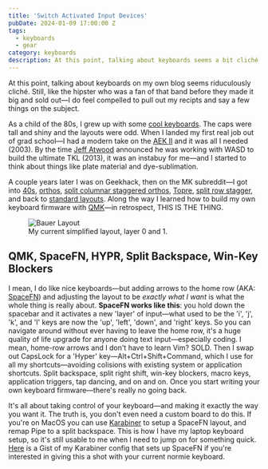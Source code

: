 ```yaml
---
title: 'Switch Activated Input Devices'
pubDate: 2024-01-09 17:00:00 Z
tags:
  - keyboards
  - gear
category: keyboards
description: At this point, talking about keyboards seems a bit cliché. Still, like the hipster who was a fan of that band before they made it big and sold out—I do feel compelled to pull out my recipts and say a few things on the subject. As a child of the 80s, I grew up with some [cool keyboards](https://deskthority.net/wiki/Radio_Shack_TRS-80_Model_I). The caps were tall and shiny, the layouts were odd, and the cases were loud and full of echo.
---
```



At this point, talking about keyboards on my own blog seems riduculously cliché. Still, like the hipster who was a fan of that band before they made it big and sold out—I do feel compelled to pull out my recipts and say a few things on the subject.

As a child of the 80s, I grew up with some [cool keyboards](https://deskthority.net/wiki/Radio_Shack_TRS-80_Model_I). The caps were tall and shiny and the layouts were odd. When I landed my first real job out of grad school—I had a modern take on the [AEK II](https://deskthority.net/wiki/Matias_Tactile_Pro) and it was all I needed (2003). By the time [Jeff Atwood](https://blog.codinghorror.com/the-code-keyboard/) announced he was working with WASD to build the ultimate TKL (2013), it was an instabuy for me—and I started to think about things like plate material and dye-sublimation.

A couple years later I was on Geekhack, then on the MK subreddit—I got into [40s](https://trashman.wiki/keyboards/kumo), [orthos](https://olkb.com/), [split columnar staggered orthos](https://imkulio.com/), [Topre](https://hhkeyboard.us/), [split row stagger](https://www.primekb.com/products/meridian-r3), and back to [standard layouts](https://omnitype.com/pages/bauer-lite). Along the way I learned how to build my own keyboard firmware with [QMK](https://github.com/qmk/qmk_firmware)—in retrospect, THIS IS THE THING.

<figure>
  <Image src={BauerLayout} alt="Bauer Layout" infersize/>
  <figcaption>My current simplified layout, layer 0 and 1.</figcaption>
</figure>

## QMK, SpaceFN, HYPR, Split Backspace, Win-Key Blockers

I mean, I do like nice keyboards—but adding arrows to the home row (AKA: [SpaceFN](https://geekhack.org/index.php?topic=51069.0)) and adjusting the layout to be _exactly what I want_ is what the whole thing is really about. **SpaceFN works like this**: you hold down the spacebar and it activates a new 'layer' of input—what used to be the 'i', 'j', 'k', and 'l' keys are now the 'up', 'left', 'down', and 'right' keys. So you can navigate around without ever having to leave the home row, it's a huge quality of life upgrade for anyone doing text input—especially coding. I mean, home-row arrows and I don't have to learn Vim? SOLD. Then I swap out CapsLock for a 'Hyper' key—Alt+Ctrl+Shift+Command, which I use for all my shortcuts—avoiding colisions with existing system or application shortcuts. Split backspace, split right shift, win-key blockers, macro keys, application triggers, tap dancing, and on and on. Once you start writing your own keyboard firmware—there's really no going back.

It's all about taking control of your keyboard—and making it exactly the way you want it. The truth is, you don't even need a custom board to do this. If you're on MacOS you can use [Karabiner](https://karabiner-elements.pqrs.org/) to setup a SpaceFN layout, and remap Pipe to a split backspace. This is how I have my laptop keyboard setup, so it's still usable to me when I need to jump on for something quick. [Here](https://gist.github.com/BryanSchuetz/5bfff4ae061505d01f4d54b6ec0e966a) is a Gist of my Karabiner config that sets up SpaceFN if you're interested in giving this a shot with your current normie keyboard.

<Gallery client="load"/>
